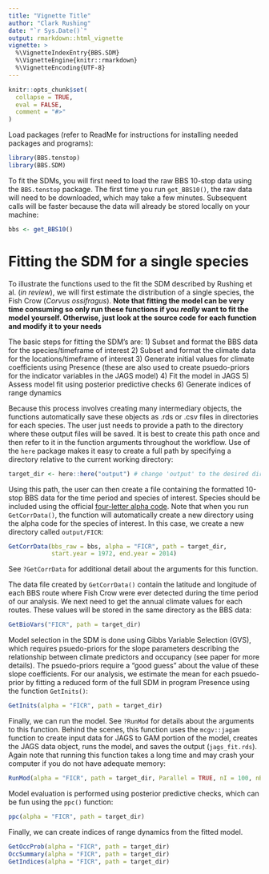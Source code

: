 ```yaml
---
title: "Vignette Title"
author: "Clark Rushing"
date: "`r Sys.Date()`"
output: rmarkdown::html_vignette
vignette: >
  %\VignetteIndexEntry{BBS.SDM}
  %\VignetteEngine{knitr::rmarkdown}
  %\VignetteEncoding{UTF-8}
---
```


```r
knitr::opts_chunk$set(
  collapse = TRUE,
  eval = FALSE,
  comment = "#>"
)
```

Load packages (refer to ReadMe for instructions for installing needed packages and programs):

```r
library(BBS.tenstop)
library(BBS.SDM)
```


To fit the SDMs, you will first need to load the raw BBS 10-stop data using the `BBS.tenstop` package. The first time you run `get_BBS10()`, the raw data will need to be downloaded, which may take a few minutes. Subsequent calls will be faster because the data will already be stored locally on your machine:

```r
bbs <- get_BBS10()
```

# Fitting the SDM for a single species

To illustrate the functions used to the fit the SDM described by Rushing et al. (*in review*), we will first estimate the distribution of a single species, the Fish Crow (*Corvus ossifragus*). **Note that fitting the model can be very time consuming so only run these functions if you *really* want to fit the model yourself. Otherwise, just look at the source code for each function and modify it to your needs**

The basic steps for fitting the SDM's are:
1) Subset and format the BBS data for the species/timeframe of interest
2) Subset and format the climate data for the locations/timeframe of interest
3) Generate initial values for climate coefficients using Presence (these are also used to create psuedo-priors for the indicator variables in the JAGS model)
4) Fit the model in JAGS
5) Assess model fit using posterior predictive checks
6) Generate indices of range dynamics

Because this process involves creating many intermediary objects, the functions automatically save these objects as .rds or .csv files in directories for each species. The user just needs to provide a path to the directory where these output files will be saved. It is best to create this path once and then refer to it in the function arguments throughout the workflow. Use of the `here` package makes it easy to create a full path by specifying a directory relative to the current working directory: 

```r
target_dir <- here::here("output") # change 'output' to the desired directory (relative to the current WD)
```

Using this path, the user can then create a file containing the formatted 10-stop BBS data for the time period and species of interest. Species should be included using the official [four-letter alpha code](https://www.birdpop.org/docs/misc/Alpha_codes_tax.pdf). Note that when you run `GetCorrData()`, the function will automatically create a new directory using the alpha code for the species of interest. In this case, we create a new directory called `output/FICR`:

```r
GetCorrData(bbs_raw = bbs, alpha = "FICR", path = target_dir,
            start.year = 1972, end.year = 2014)
```

See `?GetCorrData` for additional detail about the arguments for this function. 

The data file created by `GetCorrData()` contain the latitude and longitude of each BBS route where Fish Crow were ever detected during the time period of our analysis. We next need to get the annual climate values for each routes. These values will be stored in the same directory as the BBS data:

```r
GetBioVars("FICR", path = target_dir)
```

Model selection in the SDM is done using Gibbs Variable Selection (GVS), which requires psuedo-priors for the slope parameters describing the relationship between climate predictors and occupancy (see paper for more details). The psuedo-priors require a "good guess" about the value of these slope coefficients. For our analysis, we estimate the mean for each psuedo-prior by fitting a reduced form of the full SDM in program Presence using the function `GetInits()`:

```r
GetInits(alpha = "FICR", path = target_dir)
```

Finally, we can run the model. See `?RunMod` for details about the arguments to this function. Behind the scenes, this function uses the `mcgv::jagam` function to create input data for JAGS to GAM portion of the model, creates the JAGS data object, runs the model, and saves the output (`jags_fit.rds`). Again note that running this function takes a long time and may crash your computer if you do not have adequate memory: 

```r
RunMod(alpha = "FICR", path = target_dir, Parallel = TRUE, nI = 100, nB = 10, nC = 1)
```

Model evaluation is performed using posterior predictive checks, which can be fun using the `ppc()` function:

```r
ppc(alpha = "FICR", path = target_dir)
```

Finally, we can create indices of range dynamics from the fitted model. 
```r
GetOccProb(alpha = "FICR", path = target_dir)
OccSummary(alpha = "FICR", path = target_dir)
GetIndices(alpha = "FICR", path = target_dir)
```
